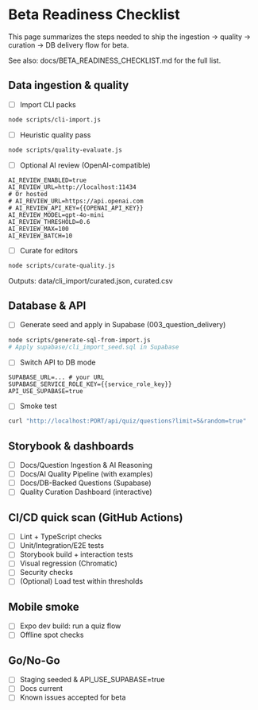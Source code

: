 
<Meta title="Docs/Beta Checklist" />

# Beta Readiness Checklist

This page summarizes the steps needed to ship the ingestion → quality → curation → DB delivery flow for beta.

See also: docs/BETA_READINESS_CHECKLIST.md for the full list.

## Data ingestion & quality

- [ ] Import CLI packs

```bash path=null start=null
node scripts/cli-import.js
```

- [ ] Heuristic quality pass

```bash path=null start=null
node scripts/quality-evaluate.js
```

- [ ] Optional AI review (OpenAI-compatible)

```env path=null start=null
AI_REVIEW_ENABLED=true
AI_REVIEW_URL=http://localhost:11434
# Or hosted
# AI_REVIEW_URL=https://api.openai.com
# AI_REVIEW_API_KEY={{OPENAI_API_KEY}}
AI_REVIEW_MODEL=gpt-4o-mini
AI_REVIEW_THRESHOLD=0.6
AI_REVIEW_MAX=100
AI_REVIEW_BATCH=10
```

- [ ] Curate for editors

```bash path=null start=null
node scripts/curate-quality.js
```

Outputs: data/cli_import/curated.json, curated.csv

## Database & API

- [ ] Generate seed and apply in Supabase (003_question_delivery)

```bash path=null start=null
node scripts/generate-sql-from-import.js
# Apply supabase/cli_import_seed.sql in Supabase
```

- [ ] Switch API to DB mode

```env path=null start=null
SUPABASE_URL=... # your URL
SUPABASE_SERVICE_ROLE_KEY={{service_role_key}}
API_USE_SUPABASE=true
```

- [ ] Smoke test

```bash path=null start=null
curl "http://localhost:PORT/api/quiz/questions?limit=5&random=true"
```

## Storybook & dashboards

- [ ] Docs/Question Ingestion & AI Reasoning
- [ ] Docs/AI Quality Pipeline (with examples)
- [ ] Docs/DB-Backed Questions (Supabase)
- [ ] Quality Curation Dashboard (interactive)

## CI/CD quick scan (GitHub Actions)

- [ ] Lint + TypeScript checks
- [ ] Unit/Integration/E2E tests
- [ ] Storybook build + interaction tests
- [ ] Visual regression (Chromatic)
- [ ] Security checks
- [ ] (Optional) Load test within thresholds

## Mobile smoke

- [ ] Expo dev build: run a quiz flow
- [ ] Offline spot checks

## Go/No-Go

- [ ] Staging seeded & API_USE_SUPABASE=true
- [ ] Docs current
- [ ] Known issues accepted for beta
